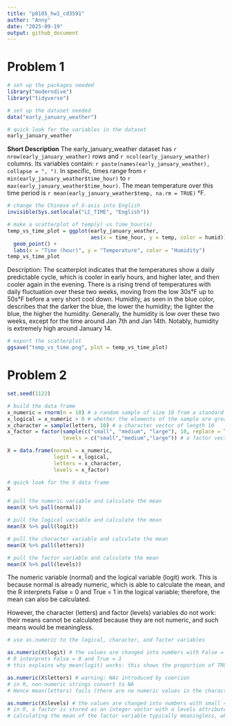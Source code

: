 ```yaml
---
title: "p8105_hw1_cd3591"
author: "Anny"
date: "2025-09-19"
output: github_document
---
```


# Problem 1

```r
# set up the packages needed
library("moderndive")
library("tidyverse")
```

```r
# set up the dataset needed
data("early_january_weather")

# quick look for the variables in the dataset
early_january_weather
```

**Short Description**
The early_january_weather dataset has `r nrow(early_january_weather)` rows and `r ncol(early_january_weather)` columns.
Its variables contain: `r paste(names(early_january_weather), collapse = ", ")`. 
In specific, times range from `r min(early_january_weather$time_hour)` to `r max(early_january_weather$time_hour)`.
The mean temperature over this time period is `r mean(early_january_weather$temp, na.rm = TRUE)` °F.

```r
# change the Chinese of X-axis into English
invisible(Sys.setlocale("LC_TIME", "English"))
```

```r
# make a scatterplot of temp(y) vs time_hour(x)
temp_vs_time_plot = ggplot(early_january_weather,
                           aes(x = time_hour, y = temp, color = humid)) + 
  geom_point() +
  labs(x = "Time (hour)", y = "Temperature", color = "Humidity") 
temp_vs_time_plot
```
Description: The scatterplot indicates that the temperatures show a daily predictable cycle, which is cooler in early hours, and higher later, and then cooler again in the evening. 
There is a rising trend of temperatures with daily fluctuation over these two weeks, moving from the low 30s°F up to 50s°F before a very short cool down. 
Humidity, as seen in the blue color, describes that the darker the blue, the lower the humidity; the lighter the blue, the higher the humidity. 
Generally, the humidity is low over these two weeks, except for the time around Jan 7th and Jan 14th. Notably, humidity is extremely high around January 14.


```r
# export the scatterplot
ggsave("temp_vs_time.png", plot = temp_vs_time_plot)
```

# Problem 2

```r
set.seed(1122)

# build the data frame
x_numeric = rnorm(n = 10) # a random sample of size 10 from a standard normal distribution
x_logical = x_numeric > 0 # whether the elements of the sample are greater than 0
x_character = sample(letters, 10) # a character vector of length 10
x_factor = factor(sample(c("small", "medium", "large"), 10, replace = TRUE),
                  levels = c("small","medium","large")) # a factor vector of length 10, with 3 different levels

X = data.frame(normal = x_numeric,
               logit = x_logical,
               letters = x_character,
               levels = x_factor)

# quick look for the X data frame
X
```

```r
# pull the numeric variable and calculate the mean
mean(X %>% pull(normal))

# pull the logical variable and calculate the mean
mean(X %>% pull(logit))

# pull the character variable and calculate the mean
mean(X %>% pull(letters))

# pull the factor variable and calculate the mean
mean(X %>% pull(levels))
```
The numeric variable (normal) and the logical variable (logit) work. This is because normal is already numeric, which is able to calculate the mean, and the R interprets False = 0 and True = 1 in the logical variable; therefore, the mean can also be calculated.

However, the character (letters) and factor (levels) variables do not work: their means cannot be calculated because they are not numeric, and such means would be meaningless.

```r
# use as.numeric to the logical, character, and factor variables

as.numeric(X$logit) # the values are changed into numbers with False = 0 and True = 1
# R interprets False = 0 and True = 1
# this explains why mean(logit) works: this shows the proportion of TRUEs

as.numeric(X$letters) # warning: NAs introduced by coercion
# in R, non-numeric strings convert to NA
# Hence mean(letters) fails (there are no numeric values in the character variable)

as.numeric(X$levels) # the values are changed into numbers with small = 1, medium = 2, and large = 3
# in R, a factor is stored as an integer vector with a levels attribute
# calculating the mean of the factor variable typically meaningless, which is why mean(levels) is blocked by default.
```
